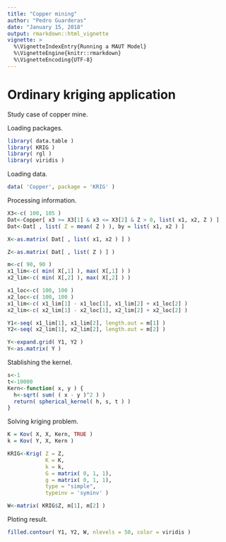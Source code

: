 ```yaml
---
title: "Copper mining"
author: "Pedro Guarderas"
date: "January 15, 2018"
output: rmarkdown::html_vignette
vignette: >
  %\VignetteIndexEntry{Running a MAUT Model}
  %\VignetteEngine{knitr::rmarkdown}
  %\VignetteEncoding{UTF-8}
---
```


# Ordinary kriging application
Study case of copper mine.

Loading packages.
```r
library( data.table )
library( KRIG )
library( rgl )
library( viridis )
```

Loading data.
```r
data( 'Copper', package = 'KRIG' )
```

Processing information.
```r
X3<-c( 100, 105 )
Dat<-Copper[ x3 >= X3[1] & x3 <= X3[2] & Z > 0, list( x1, x2, Z ) ]
Dat<-Dat[ , list( Z = mean( Z ) ), by = list( x1, x2 ) ]

X<-as.matrix( Dat[ , list( x1, x2 ) ] )

Z<-as.matrix( Dat[ , list( Z ) ] )

m<-c( 90, 90 )
x1_lim<-c( min( X[,1] ), max( X[,1] ) )
x2_lim<-c( min( X[,2] ), max( X[,2] ) )

x1_loc<-c( 100, 100 )
x2_loc<-c( 100, 100 )
x1_lim<-c( x1_lim[1] - x1_loc[1], x1_lim[2] + x1_loc[2] )
x2_lim<-c( x2_lim[1] - x2_loc[1], x2_lim[2] + x2_loc[2] )

Y1<-seq( x1_lim[1], x1_lim[2], length.out = m[1] )
Y2<-seq( x2_lim[1], x2_lim[2], length.out = m[2] )

Y<-expand.grid( Y1, Y2 )
Y<-as.matrix( Y )
```

Stablishing the kernel.
```r
s<-1
t<-10000
Kern<-function( x, y ) {
  h<-sqrt( sum( ( x - y )^2 ) )
  return( spherical_kernel( h, s, t ) )
}
```

Solving kriging problem.
```r
K = Kov( X, X, Kern, TRUE )
k = Kov( Y, X, Kern )

KRIG<-Krig( Z = Z,
            K = K, 
            k = k,
            G = matrix( 0, 1, 1),
            g = matrix( 0, 1, 1),
            type = "simple", 
            typeinv = 'syminv' )

W<-matrix( KRIG$Z, m[1], m[2] )
```

Ploting result.
```r
filled.contour( Y1, Y2, W, nlevels = 50, color = viridis )
```
